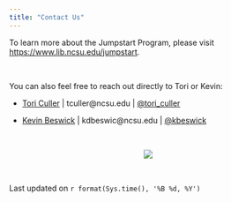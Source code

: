 ```yaml
---
title: "Contact Us"
---
```


To learn more about the Jumpstart Program, please visit [https://www.lib.ncsu.edu/jumpstart ](https://www.lib.ncsu.edu/jumpstart).

<br>

You can also feel free to reach out directly to Tori or Kevin: 

- [Tori Culler](https://www.lib.ncsu.edu/staff/tculler) | tculler@ncsu.edu | [@tori_culler](https://twitter.com/tori_culler)

- [Kevin Beswick](https://www.lib.ncsu.edu/staff/kdbeswic) | kdbeswic@ncsu.edu | [@kbeswick](https://twitter.com/kbeswick)

<br> 

<center>
![](./images/jumpstart_stock_2.jpg)   
</center>

<br>

Last updated on `r format(Sys.time(), '%B %d, %Y')`